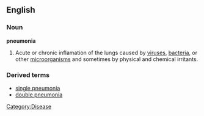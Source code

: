 {{wikipedia}}
==English==
===Noun===
'''pneumonia'''

# Acute or chronic inflamation of the lungs caused by [[virus]]es, [[bacteria]], or other [[microorganism]]s and sometimes by physical and chemical irritants.

===Derived terms===
*[[single pneumonia]]
*[[double pneumonia]]

[[Category:Disease]]